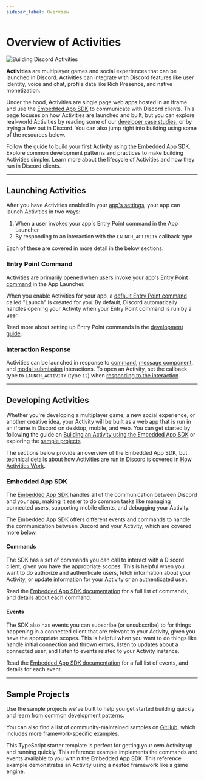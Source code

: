 ```yaml
---
sidebar_label: Overview
---
```


# Overview of Activities

![Building Discord Activities](images/activities/activities-hero.png)

**Activities** are multiplayer games and social experiences that can be launched in Discord. Activities can integrate with Discord features like user identity, voice and chat, profile data like Rich Presence, and native monetization.

Under the hood, Activities are single page web apps hosted in an iframe and use the [Embedded App SDK](#DOCS_ACTIVITIES_OVERVIEW/embedded-app-sdk) to communicate with Discord clients. This page focuses on how Activities are launched and built, but you can explore real-world Activities by reading some of our [developer case studies](https://discord.com/build#case-studies), or by trying a few out in Discord. You can also jump right into building using some of the resources below.

<Container>
  <Card title="Build Your First Discord Activity" link="#DOCS_ACTIVITIES_BUILDING_AN_ACTIVITY">
    Follow the guide to build your first Activity using the Embedded App SDK.
  </Card>
  <Card title="Development Patterns" link="#DOCS_ACTIVITIES_DEVELOPMENT_GUIDES">
    Explore common development patterns and practices to make building Activities simpler.
  </Card>
  <Card title="How Activities Work" link="#DOCS_ACTIVITIES_HOW_ACTIVITIES_WORK">
    Learn more about the lifecycle of Activities and how they run in Discord clients.
  </Card>
</Container>

---

## Launching Activities

After you have Activities enabled in your [app's settings](https://discord.com/developers/applications), your app can launch Activities in two ways:
1. When a user invokes your app's Entry Point command in the App Launcher
2. By responding to an interaction with the `LAUNCH_ACTIVITY` callback type

Each of these are covered in more detail in the below sections.

### Entry Point Command

Activities are primarily opened when users invoke your app's [Entry Point command](#DOCS_INTERACTIONS_APPLICATION_COMMANDS/entry-point-commands) in the App Launcher.

When you enable Activities for your app, a [default Entry Point command](#DOCS_INTERACTIONS_APPLICATION_COMMANDS/default-entry-point-command) called "Launch" is created for you. By default, Discord automatically handles opening your Activity when your Entry Point command is run by a user.

Read more about setting up Entry Point commands in the [development guide](#DOCS_ACTIVITIES_DEVELOPMENT_GUIDES/setting-up-an-entry-point-command).

### Interaction Response

Activities can be launched in response to [command](#DOCS_INTERACTIONS_OVERVIEW/commands), [message component](#DOCS_INTERACTIONS_OVERVIEW/message-components), and [modal submission](#DOCS_INTERACTIONS_OVERVIEW/modals) interactions. To open an Activity, set the callback type to `LAUNCH_ACTIVITY` (type `12`) when [responding to the interaction](#DOCS_INTERACTIONS_RECEIVING_AND_RESPONDING/responding-to-an-interaction).

---

## Developing Activities

Whether you're developing a multiplayer game, a new social experience, or another creative idea, your Activity will be built as a web app that is run in an iframe in Discord on desktop, mobile, and web. You can get started by following the guide on [Building an Activity using the Embedded App SDK](#DOCS_ACTIVITIES_BUILDING_AN_ACTIVITY) or exploring the [sample projects](#DOCS_ACTIVITIES_OVERVIEW/sample-projects)

The sections below provide an overview of the Embedded App SDK, but technical details about how Activities are run in Discord is covered in [How Activities Work](#DOCS_ACTIVITIES_HOW_ACTIVITIES_WORK).

### Embedded App SDK

The [Embedded App SDK](#DOCS_DEVELOPER_TOOLS_EMBEDDED_APP_SDK) handles all of the communication between Discord and your app, making it easier to do common tasks like managing connected users, supporting mobile clients, and debugging your Activity. 

The Embedded App SDK offers different events and commands to handle the communication between Discord and your Activity, which are covered more below.

#### Commands

The SDK has a set of commands you can call to interact with a Discord client, given you have the appropriate scopes. This is helpful when you want to do authorize and authenticate users, fetch information about your Activity, or update information for your Activity or an authenticated user.

Read the [Embedded App SDK documentation](#DOCS_DEVELOPER_TOOLS_EMBEDDED_APP_SDK/sdk-commands) for a full list of commands, and details about each command.

#### Events

The SDK also has events you can subscribe (or unsubscribe) to for things happening in a connected client that are relevant to your Activity, given you have the appropriate scopes. This is helpful when you want to do things like handle initial connection and thrown errors, listen to updates about a connected user, and listen to events related to your Activity instance.

Read the [Embedded App SDK documentation](#DOCS_DEVELOPER_TOOLS_EMBEDDED_APP_SDK/sdk-events) for a full list of events, and details for each event.


---

## Sample Projects

Use the sample projects we've built to help you get started building quickly and learn from common development patterns.

You can also find a list of community-maintained samples on [GitHub](https://github.com/discord/embedded-app-sdk-examples?tab=readme-ov-file#community-curated-examples), which includes more framework-specific examples.

<Container>
  <Card title="Discord Activity Starter" link="https://github.com/discord/embedded-app-sdk-examples/tree/main/discord-activity-starter">
    This TypeScript starter template is perfect for getting your own Activity up and running quickly.
  </Card>
  <Card title="Embedded App SDK Playground" link="https://github.com/discord/embedded-app-sdk-examples/tree/main/sdk-playground">
    This reference example implements the commands and events available to you within the Embedded App SDK.
  </Card>
  <Card title="Nested Framework App" link="https://github.com/discord/embedded-app-sdk-examples/tree/main/nested-messages">
    This reference example demonstrates an Activity using a nested framework like a game engine.
  </Card>
</Container>

